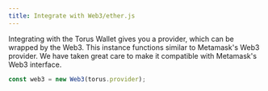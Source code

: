 ```yaml
---
title: Integrate with Web3/ether.js
---
```


Integrating with the Torus Wallet gives you a provider, which can be wrapped by the Web3. This instance functions similar to Metamask's Web3 provider.
We have taken great care to make it compatible with Metamask's Web3 interface.

```js
const web3 = new Web3(torus.provider);
```
